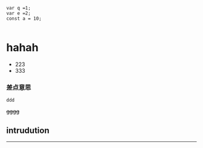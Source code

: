 ```
var q =1;
var e =2;
const a = 10;


```

# hahah

* 223
* 333

### 差点意思

`ddd`

~~gggg~~

## intrudution

---